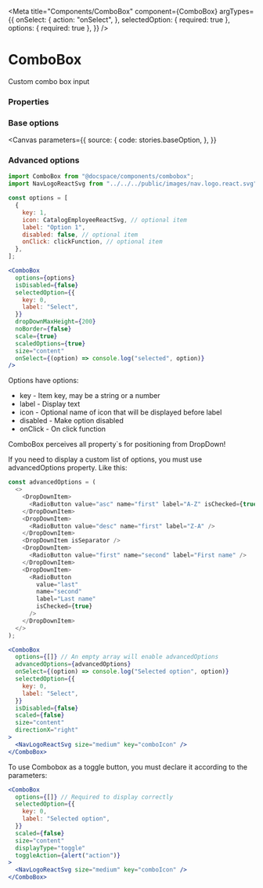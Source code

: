 
<Meta
  title="Components/ComboBox"
  component={ComboBox}
  argTypes={{
    onSelect: {
      action: "onSelect",
    },
    selectedOption: { required: true },
    options: { required: true },
  }}
/>

# ComboBox

Custom combo box input

<Canvas>
  <Story story={stories.basic} name="Default" />
</Canvas>

### Properties

<ArgsTable story="Default" />

### Base options

<Canvas
  parameters={{
    source: {
      code: stories.baseOption,
    },
  }}
>
  <Story story={stories.baseOption} name="Base Option" />
</Canvas>

### Advanced options

<Canvas>
  <Story story={stories.advancedOption} name="Advanced Options" />
</Canvas>

```js
import ComboBox from "@docspace/components/combobox";
import NavLogoReactSvg from "../../../public/images/nav.logo.react.svg";
```

```js
const options = [
  {
    key: 1,
    icon: CatalogEmployeeReactSvg, // optional item
    label: "Option 1",
    disabled: false, // optional item
    onClick: clickFunction, // optional item
  },
];
```

```jsx
<ComboBox
  options={options}
  isDisabled={false}
  selectedOption={{
    key: 0,
    label: "Select",
  }}
  dropDownMaxHeight={200}
  noBorder={false}
  scale={true}
  scaledOptions={true}
  size="content"
  onSelect={(option) => console.log("selected", option)}
/>
```

Options have options:

- key - Item key, may be a string or a number
- label - Display text
- icon - Optional name of icon that will be displayed before label
- disabled - Make option disabled
- onClick - On click function

ComboBox perceives all property`s for positioning from DropDown!

If you need to display a custom list of options, you must use advancedOptions property. Like this:

```js
const advancedOptions = (
  <>
    <DropDownItem>
      <RadioButton value="asc" name="first" label="A-Z" isChecked={true} />
    </DropDownItem>
    <DropDownItem>
      <RadioButton value="desc" name="first" label="Z-A" />
    </DropDownItem>
    <DropDownItem isSeparator />
    <DropDownItem>
      <RadioButton value="first" name="second" label="First name" />
    </DropDownItem>
    <DropDownItem>
      <RadioButton
        value="last"
        name="second"
        label="Last name"
        isChecked={true}
      />
    </DropDownItem>
  </>
);
```

```jsx
<ComboBox
  options={[]} // An empty array will enable advancedOptions
  advancedOptions={advancedOptions}
  onSelect={(option) => console.log("Selected option", option)}
  selectedOption={{
    key: 0,
    label: "Select",
  }}
  isDisabled={false}
  scaled={false}
  size="content"
  directionX="right"
>
  <NavLogoReactSvg size="medium" key="comboIcon" />
</ComboBox>
```

To use Combobox as a toggle button, you must declare it according to the parameters:

```jsx
<ComboBox
  options={[]} // Required to display correctly
  selectedOption={{
    key: 0,
    label: "Selected option",
  }}
  scaled={false}
  size="content"
  displayType="toggle"
  toggleAction={alert("action")}
>
  <NavLogoReactSvg size="medium" key="comboIcon" />
</ComboBox>
```
